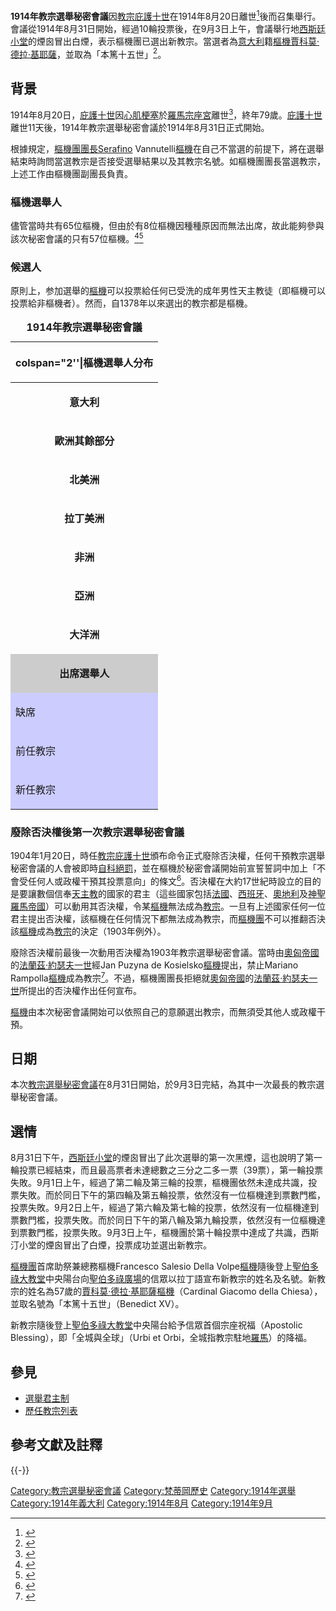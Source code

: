 {{NoteUTC+1}}
{{NoteTA
|1=zh-hans:西斯廷小堂; zh-hk:西斯汀小堂; zh-tw:西斯汀小堂;
}}

{{Infobox papal conclave
|month             =
|year              = 1914年
|dates             = 1914年8月31日 - 1914年9月3日<ref>{{Cite web |url=http://www.catholic-hierarchy.org/event/c1914.html |title=Conclave - 1914 |language=en |accessdate=2017年1月20日 |quote=31 August 1914 to 3 September 1914 |deadurl=no |archiveurl=https://web.archive.org/web/20161207041502/http://www.catholic-hierarchy.org/event/c1914.html |archivedate=2016-12-07 }}</ref>
|location          = [[羅馬|羅馬]][[宗座宫|宗座宫]][[西斯廷小堂|西斯廷小堂]]
|dean              = Serafino Vannutelli[[樞機|樞機]]<ref>{{Cite web |url=http://www.catholic-hierarchy.org/event/c1914.html |title=Conclave - 1914 |language=en |accessdate=2017年1月24日 |quote=Serafino Vannutelli †, Dean of the College of Cardinals; Age: 79.7 |deadurl=no |archiveurl=https://web.archive.org/web/20161207041502/http://www.catholic-hierarchy.org/event/c1914.html |archivedate=2016年12月7日 }}</ref>
|subdean = Francesco di Paola Cassetta[[樞機|樞機]]
|camerlengo        = Francesco Salesio Della Volpe[[樞機|樞機]]<ref>{{Cite web |url=http://www.catholic-hierarchy.org/event/c1914.html |title=Conclave - 1914 |language=en |accessdate=2017年1月20日 |quote=Camerlengo (Chamberlain): Francesco Salesio Della Volpe †; Age: 69.6 |deadurl=no |archiveurl=https://web.archive.org/web/20161207041502/http://www.catholic-hierarchy.org/event/c1914.html |archivedate=2016年12月7日 }}</ref>
|protodeacon       = Francesco Salesio Della Volpe[[樞機|樞機]]
|ballots           = 8月31日下午：第一次黑煙<br>（第一輪投票失败）<ref>樞機團會在教宗選舉秘密會議前決定其開始時間及第一天選舉會有多少輪投票，而每日只有最多四輪投票（每日上午及下午分別只有最多兩輪投票）。如果每日四輪投票後都沒有選出新教宗，西斯汀小堂每日只會最多發放兩次黑煙信號（上午和下午各一次）。若於上午第二輪或下午第二輪投票中選出新教宗，那上午兩輪投票或下午兩輪投票的選票將於上午或下午所有投票完成後一併燃燒，發出白煙信號。{{cite web |url=https://cnsblog.wordpress.com/2013/03/09/conclave-smoke-signal-timetable/ |title=Conclave smoke signal timetable |deadurl=no |archiveurl=https://web.archive.org/web/20130316005423/http://cnsblog.wordpress.com/2013/03/09/conclave-smoke-signal-timetable/ |archivedate=2013-03-16 |accessdate=2017-01-19 }}</ref><br>9月1日上午：第二次黑煙<br>（第二輪及第三輪投票失敗）<ref name="ref2">每日上午只會進行兩次投票，如沒有樞機在每兩輪投票中得到足夠的票數成為新教宗，那麼該兩輪投票的選票將會一起燃燒，意味着只會發放一次黑煙信號。故此如果每日四輪投票後都沒有選出新教宗，西斯汀小堂每日最多發放兩次黑煙信號（上午和下午各一次）。若於上午第二輪（全日第二輪）投票中選出新教宗，上午兩輪投票的選票將於上午兩輪投票後一併燃燒，發出白煙信號。{{cite web |url=https://cnsblog.wordpress.com/2013/03/09/conclave-smoke-signal-timetable/ |title=Conclave smoke signal timetable |deadurl=no |archiveurl=https://web.archive.org/web/20130316005423/http://cnsblog.wordpress.com/2013/03/09/conclave-smoke-signal-timetable/ |archivedate=2013-03-16 |accessdate=2017-01-19 }}</ref><br />9月1日下午：第三次黑烟<br>（第四輪及第五輪投票失败）<ref name="ref3">每日下午只會進行兩次投票，如沒有樞機在每兩輪投票中得到足夠的票數成為新教宗，那麼該兩輪投票的選票將會一起燃燒，意味着只會發放一次黑煙信號。故此如果每日四輪投票後都沒有選出新教宗，西斯汀小堂每日最多發放兩次黑煙信號（上午和下午各一次）。若於下午第二輪（全日第四輪）投票中選出新教宗，下午兩輪投票的選票將於下午兩輪投票後一併燃燒，發出白煙信號。{{cite web |url=https://cnsblog.wordpress.com/2013/03/09/conclave-smoke-signal-timetable/ |title=Conclave smoke signal timetable |deadurl=no |archiveurl=https://web.archive.org/web/20130316005423/http://cnsblog.wordpress.com/2013/03/09/conclave-smoke-signal-timetable/ |archivedate=2013-03-16 |accessdate=2017-01-19 }}</ref><br>9月2日上午：第四次黑煙<br>（第六輪及第七輪投票失敗）<ref name="ref2"/><br />9月2日下午：第五次黑烟<br />（第八輪及第九輪投票失败）<ref name="ref3"/><br />9月3日上午：白煙<br />（第十輪投票成功）
|pope_elected      = [[本篤十五世|賈科莫·德拉·基耶薩]][[樞機|樞機]]
|nametaken         = [[本篤十五世|本篤十五世]]
|image             = Benedictus XV.jpg
|prevconclave_year = 1903年
|prevconclave_link = 1903年教宗選舉秘密會議
|nextconclave_year = 1922年
|nextconclave_link = 1922年教宗選舉秘密會議
}}

'''1914年教宗選舉秘密會議'''因[[教宗|教宗]][[庇護十世|庇護十世]]在1914年8月20日離世<ref>{{Cite web |url = https://global.britannica.com/biography/Saint-Pius-X |title = Saint Pius X |author = 大英百科全書的編輯 |publisher = 大英百科全書 |language =en |accessdate = 2017年1月20日 |quote = Saint Pius X, original name Giuseppe Melchiorre Sarto (born June 2, 1835, Riese, Venetia, Austrian Empire [now in Italy]—died August 20, 1914, Rome, Italy; canonized May 29, 1954; feast day August 21), Italian pope from 1903 to 1914, whose staunch political and religious conservatism dominated the early 20th-century church. }}</ref>後而召集舉行。會議從1914年8月31日開始，經過10輪投票後，在9月3日上午，會議舉行地[[西斯廷小堂|西斯廷小堂]]的煙囪冒出白煙，表示樞機團已選出新教宗。當選者為[[意大利|意大利]]籍[[樞機|樞機]][[本篤十五世|賈科莫·德拉·基耶薩]]，並取{{link-en|教宗名號|Papal name|名號}}為「本篤十五世」<ref>{{Cite web |url=http://www.catholic-hierarchy.org/event/c1914.html |title=Conclave - 1914 |language=en |accessdate=2017年1月20日 |quote=Elected Pope: Benedict XV (Giacomo Giambattista della Chiesa †); Age: 59.7 |deadurl=no |archiveurl=https://web.archive.org/web/20161207041502/http://www.catholic-hierarchy.org/event/c1914.html |archivedate=2016年12月7日 }}</ref>。

== 背景 ==
{{See also|庇護十世|教宗選舉秘密會議}}

1914年8月20日，[[庇護十世|庇護十世]]因[[心肌梗塞|心肌梗塞]]於[[羅馬|羅馬]][[宗座宮|宗座宮]]離世<ref>{{Cite web |url=http://st-piuschurch.org/97 |title=Biography of Pope St. Pius X |publisher=St Pius X Church |language=en |accessdate=2017年1月20日 |quote=Falling ill on the feast of the Assumption (15 August 1914), Pope Pius lingered for just five days and died on 20 August, following a heart attack. |deadurl=no |archiveurl=https://web.archive.org/web/20161029140114/http://st-piuschurch.org/97 |archivedate=2016-10-29 }}</ref>，終年79歲。[[庇護十世|庇護十世]]離世11天後，1914年教宗選舉秘密會議於1914年8月31日正式開始。

根據規定，[[樞機團團長|樞機團團長]]Serafino Vannutelli[[樞機|樞機]]在自己不當選的前提下，將在選舉結束時詢問當選教宗是否接受選舉結果以及其教宗名號。如樞機團團長當選教宗，上述工作由樞機團副團長負責。

===樞機選舉人===
儘管當時共有65位樞機，但由於有8位樞機因種種原因而無法出席，故此能夠參與該次秘密會議的只有57位樞機。<ref name="participated cardinals">{{Cite web |url=http://www.catholic-hierarchy.org/event/c1914.html |title=Conclave - 1914 |language=en |accessdate=2017年1月21日 |quote=Participated...Count: 57 |deadurl=no |archiveurl=https://web.archive.org/web/20161207041502/http://www.catholic-hierarchy.org/event/c1914.html |archivedate=2016年12月7日 }}</ref><ref name="absent cardinals">{{Cite web |url=http://www.catholic-hierarchy.org/event/c1914.html |title=Conclave - 1914 |language=en |accessdate=2017年1月21日 |quote=Unable to Participate...Count: 8 |deadurl=no |archiveurl=https://web.archive.org/web/20161207041502/http://www.catholic-hierarchy.org/event/c1914.html |archivedate=2016年12月7日 }}</ref>

===候選人===
原則上，参加選舉的[[樞機|樞機]]可以投票給任何已受洗的成年男性天主教徒（即樞機可以投票給非樞機者）。然而，自1378年以來選出的教宗都是樞機。
{| class="wikitable"  style="width:350px; float:right; margin:0 0 1em 1em; background:#f0f0f0;"
|+'''1914年教宗選舉秘密會議'''
|-
! colspan="2''|'''樞機選舉人分布'''
|-
|style="text-align:center;"|'''意大利'''
| style="text-align:center;"| 35
|-
|style="text-align:center;"|'''歐洲其餘部分'''
| style="text-align:center;"| 25
|-
|style="text-align:center;"|'''北美洲'''
| style="text-align:center;"| 4
|-
|style="text-align:center;"|'''拉丁美洲'''
| style="text-align:center;"| 1
|-
|style="text-align:center;"|'''非洲'''
| style="text-align:center;"| 0
|-
|style="text-align:center;"|'''亞洲'''
| style="text-align:center;"| 0
|-
|style="text-align:center;"|'''大洋洲'''
| style="text-align:center;"| 0
|-
|style="background:#ccc;text-align:center;"|'''出席選舉人'''
!style="background:#ccc;"| 57<ref name="participated cardinals"/>
|-
! style="background:#ccf;"|缺席
! style="background:#ccf;"| 8<ref name="absent cardinals"/>

|-
! style="background:#ccf;"|前任教宗
| style="background:#ccf; text-align:center;"| '''庇護十世（1903年至1914年）'''
|-
! style="background:#ccf;"|新任教宗
| style="background:#ccf; text-align:center;"| '''本篤十五世（1914年至1922年）'''
|}

=== 廢除否決權後第一次教宗選舉秘密會議 ===
1904年1月20日，時任[[教宗|教宗]][[庇護十世|庇護十世]]頒布命令正式廢除否決權，任何干預教宗選舉秘密會議的人會被即時[[自科絕罰|自科絕罰]]，並在樞機於秘密會議開始前宣誓誓詞中加上「不會受任何人或政權干預其投票意向」的條文<ref>{{Cite news |author=David V Barrett |title=Ballot sheets from 1903 conclave to be sold at auction |trans_title=1903年教宗選舉秘密會議投票紙即將拍賣 |url=http://www.catholicherald.co.uk/news/2014/06/02/ballot-sheets-from-1903-conclave-to-be-sold-at-auction/ |date=2014年6月4日 |newspaper=Catholic Herald |language=en |accessdate=2017年1月20日 |quote=When Giuseppe Melchiorre Sarto, Patriarch of Venice, was eventually elected Pope Pius X at the conclave, he abolished the use of the veto, declaring that anyone attempting to interfere in the election of a new pope would be excommunicated. He decreed that at the start of future conclaves the cardinals must take an oath that they were not aiding any civil power in an attempt to influence the election. |deadurl=yes |archiveurl=https://web.archive.org/web/20160625180936/http://www.catholicherald.co.uk/news/2014/06/02/ballot-sheets-from-1903-conclave-to-be-sold-at-auction/ |archivedate=2016年6月25日 }}</ref>。否決權在大約17世紀時設立的目的是要讓數個信奉[[天主教|天主教]]的國家的君主（這些國家包括[[法國|法國]]、[[西班牙|西班牙]]、[[奧地利|奧地利]]及[[神聖羅馬帝國|神聖羅馬帝國]]）可以動用其否決權，令某[[樞機|樞機]]無法成為[[教宗|教宗]]。一旦有上述國家任何一位君主提出否決權，該樞機在任何情況下都無法成為教宗，而[[樞機團|樞機團]]不可以推翻否決該[[樞機|樞機]]成為[[教宗|教宗]]的決定（1903年例外）。

廢除否決權前最後一次動用否決權為1903年教宗選舉秘密會議。當時由[[奧匈帝國|奧匈帝國]]的[[法蘭茲·約瑟夫一世|法蘭茲·約瑟夫一世]]經Jan Puzyna de Kosielsko[[樞機|樞機]]提出，禁止Mariano Rampolla[[樞機|樞機]]成為教宗<ref>{{Cite news |author=John Bingham |title=Secret Conclave papers show how Saint Pius X was not meant to become Pope |trans_title=教宗選舉秘密會議的資料證明聖人庇護十世本應不會成為教宗 |url=http://www.telegraph.co.uk/news/worldnews/europe/vaticancityandholysee/10872950/Secret-Conclave-papers-show-how-Saint-Pius-X-was-not-meant-to-become-Pope.html |language=en |date=2014年6月4日 |newspaper=The Telegraph |accessdate=2017年1月21日 |quote=In the papal election of August 1903...cardinal, Mariano Rampolla del Tindaro, was by far the most popular candidate. But Cardinal Rampolla...was blocked by the Austro-Hungarian Emperor Franz Joseph through powers known as the Jus exclusivae, which allowed a select group of Roman Catholic monarchs to veto any would-be pope of whom they disapproved. |deadurl=no |archiveurl=https://web.archive.org/web/20170202002216/http://www.telegraph.co.uk/news/worldnews/europe/vaticancityandholysee/10872950/Secret-Conclave-papers-show-how-Saint-Pius-X-was-not-meant-to-become-Pope.html |archivedate=2017年2月2日 }}</ref>。不過，樞機團團長拒絕就[[奧匈帝國|奧匈帝國]]的[[法蘭茲·約瑟夫一世|法蘭茲·約瑟夫一世]]所提出的否決權作出任何宣布。

[[樞機|樞機]]由本次秘密會議開始可以依照自己的意願選出教宗，而無須受其他人或政權干預。

== 日期 ==
本次[[教宗選舉秘密會議|教宗選舉秘密會議]]在8月31日開始，於9月3日完結，為其中一次最長的教宗選舉秘密會議。

== 選情 ==
8月31日下午，[[西斯廷小堂|西斯廷小堂]]的煙囪冒出了此次選舉的第一次黑煙，這也說明了第一輪投票已經結束，而且最高票者未達總數之三分之二多一票（39票），第一輪投票失敗。9月1日上午，經過了第二輪及第三輪的投票，樞機團依然未達成共識，投票失敗。而於同日下午的第四輪及第五輪投票，依然沒有一位樞機達到票數門檻，投票失敗。9月2日上午，經過了第六輪及第七輪的投票，依然沒有一位樞機達到票數門檻，投票失敗。而於同日下午的第八輪及第九輪投票，依然沒有一位樞機達到票數門檻，投票失敗。9月3日上午，樞機團於第十輪投票中達成了共識，西斯汀小堂的煙囪冒出了白煙，投票成功並選出新教宗。

[[樞機團|樞機團]]首席助祭兼總務樞機Francesco Salesio Della Volpe[[樞機|樞機]]隨後登上[[聖伯多祿大教堂|聖伯多祿大教堂]]中央陽台向[[聖伯多祿廣場|聖伯多祿廣場]]的信眾以拉丁語宣布新教宗的姓名及名號。新教宗的姓名為57歲的[[本篤十五世|賈科莫·德拉·基耶薩]][[樞機|樞機]]（Cardinal Giacomo della Chiesa），並取名號為「本篤十五世」（Benedict XV）。

新教宗隨後登上[[聖伯多祿大教堂|聖伯多祿大教堂]]中央陽台給予信眾首個宗座祝福（Apostolic Blessing），即「全城與全球」（Urbi et Orbi，全城指教宗駐地[[羅馬|羅馬]]）的降福。

== 參見 ==
*[[選舉君主制|選舉君主制]]
*[[歷任教宗列表|歷任教宗列表]]

== 參考文獻及註釋 ==
{{reflist}}

{{-}}
{{教宗選舉與秘密會議}}
{{天主教}}

[[Category:教宗選舉秘密會議|Category:教宗選舉秘密會議]]
[[Category:梵蒂岡歷史|Category:梵蒂岡歷史]]
[[Category:1914年選舉|Category:1914年選舉]]
[[Category:1914年義大利|Category:1914年義大利]]
[[Category:1914年8月|Category:1914年8月]]
[[Category:1914年9月|Category:1914年9月]]